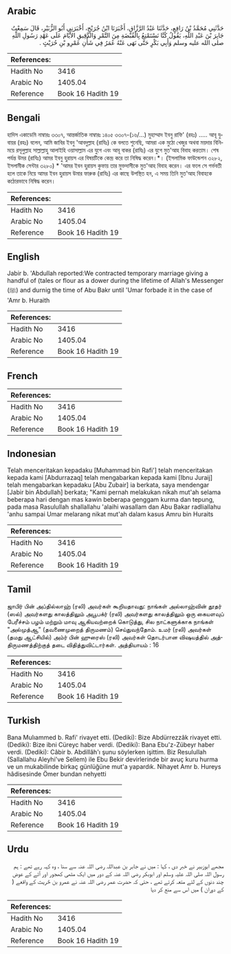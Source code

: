 ## Arabic


<div dir="rtl" lang="ar" style={{fontSize:'larger',backgroundColor:'#f8f9fa',padding:20}}>
حَدَّثَنِي مُحَمَّدُ بْنُ رَافِعٍ، حَدَّثَنَا عَبْدُ الرَّزَّاقِ، أَخْبَرَنَا ابْنُ جُرَيْجٍ، أَخْبَرَنِي أَبُو الزُّبَيْرِ، قَالَ سَمِعْتُ جَابِرَ بْنَ عَبْدِ اللَّهِ، يَقُولُ كُنَّا نَسْتَمْتِعُ بِالْقُبْضَةِ مِنَ التَّمْرِ وَالدَّقِيقِ الأَيَّامَ عَلَى عَهْدِ رَسُولِ اللَّهِ صلى الله عليه وسلم وَأَبِي بَكْرٍ حَتَّى نَهَى عَنْهُ عُمَرُ فِي شَأْنِ عَمْرِو بْنِ حُرَيْثٍ ‏.‏
</div>
<div style={{backgroundColor:'#f8f9fa',padding:20, marginBottom: 10}}><table> <thead> <tr> <th>References:</th> <th></th> </tr> </thead> <tbody><tr><td>Hadith No</td><td>3416</td></tr><tr><td>Arabic No</td><td>1405.04</td></tr><tr><td>Reference</td><td>Book 16 Hadith 19</td></tr></tbody></table></div>

## Bengali


<div dir="ltr" lang="bn" style={{fontSize:'larger',backgroundColor:'#f8f9fa',padding:20}}>
হাদিস একাডেমি নাম্বারঃ ৩৩০৭, আন্তর্জাতিক নাম্বারঃ ১৪০৫ ৩৩০৭-(১৬/...) মুহাম্মাদ ইবনু রাফি' (রহঃ) ..... আবূ যুবায়র (রহঃ) বলেন, আমি জাবির ইবনু 'আবদুল্লাহ (রাযিঃ) কে বলতে শুনেছি, আমরা এক মুঠো খেজুর অথবা ময়দার বিনিময়ে রসূলুল্লাহ সাল্লাল্লাহু আলাইহি ওয়াসাল্লাম এর যুগে এবং আবূ বাকর (রাযিঃ) এর যুগে মুত'আহ বিবাহ করতাম। শেষ পর্যন্ত উমর (রাযিঃ) আমর ইবনু হুরায়স এর বিষয়টিকে কেন্দ্র করে তা নিষিদ্ধ করেন।*। (ইসলামিক ফাউন্ডেশন ৩২৮২, ইসলামীক সেন্টার ৩২৮০) * 'আমর ইবন হুরায়স কুফায় তার মুক্তদাসীকে মুত'আহ বিবাহ করেন। এর ফলে সে গর্ভবতী হলে তাকে নিয়ে আমর ইবন হুরায়স উমার ফারুক (রাযিঃ) এর কাছে উপস্থিত হন, এ সময় তিনি মুত'আহ বিবাহকে কঠোরভাবে নিষিদ্ধ করেন।
</div>
<div style={{backgroundColor:'#f8f9fa',padding:20, marginBottom: 10}}><table> <thead> <tr> <th>References:</th> <th></th> </tr> </thead> <tbody><tr><td>Hadith No</td><td>3416</td></tr><tr><td>Arabic No</td><td>1405.04</td></tr><tr><td>Reference</td><td>Book 16 Hadith 19</td></tr></tbody></table></div>

## English


<div dir="ltr" lang="en" style={{fontSize:'larger',backgroundColor:'#f8f9fa',padding:20}}>
Jabir b. 'Abdullah reported:We contracted temporary marriage giving a handful of (tales or flour as a dower during the lifetime of Allah's Messenger (ﷺ) and durnig the time of Abu Bakr until 'Umar forbade it in the case of 'Amr b. Huraith
</div>
<div style={{backgroundColor:'#f8f9fa',padding:20, marginBottom: 10}}><table> <thead> <tr> <th>References:</th> <th></th> </tr> </thead> <tbody><tr><td>Hadith No</td><td>3416</td></tr><tr><td>Arabic No</td><td>1405.04</td></tr><tr><td>Reference</td><td>Book 16 Hadith 19</td></tr></tbody></table></div>

## French


<div dir="ltr" lang="fr" style={{fontSize:'larger',backgroundColor:'#f8f9fa',padding:20}}>

</div>
<div style={{backgroundColor:'#f8f9fa',padding:20, marginBottom: 10}}><table> <thead> <tr> <th>References:</th> <th></th> </tr> </thead> <tbody><tr><td>Hadith No</td><td>3416</td></tr><tr><td>Arabic No</td><td>1405.04</td></tr><tr><td>Reference</td><td>Book 16 Hadith 19</td></tr></tbody></table></div>

## Indonesian


<div dir="ltr" lang="id" style={{fontSize:'larger',backgroundColor:'#f8f9fa',padding:20}}>
Telah menceritakan kepadaku [Muhammad bin Rafi'] telah menceritakan kepada kami [Abdurrazaq] telah mengabarkan kepada kami [Ibnu Juraij] telah mengabarkan kepadaku [Abu Zubair] ia berkata, saya mendengar [Jabir bin Abdullah] berkata; "Kami pernah melakukan nikah mut'ah selama beberapa hari dengan mas kawin beberapa genggam kurma dan tepung, pada masa Rasulullah shallallahu 'alaihi wasallam dan Abu Bakar radliallahu 'anhu sampai Umar melarang nikat mut'ah dalam kasus Amru bin Huraits
</div>
<div style={{backgroundColor:'#f8f9fa',padding:20, marginBottom: 10}}><table> <thead> <tr> <th>References:</th> <th></th> </tr> </thead> <tbody><tr><td>Hadith No</td><td>3416</td></tr><tr><td>Arabic No</td><td>1405.04</td></tr><tr><td>Reference</td><td>Book 16 Hadith 19</td></tr></tbody></table></div>

## Tamil


<div dir="ltr" lang="ta" style={{fontSize:'larger',backgroundColor:'#f8f9fa',padding:20}}>
ஜாபிர் பின் அப்தில்லாஹ் (ரலி) அவர்கள் கூறியதாவது: நாங்கள் அல்லாஹ்வின் தூதர் (ஸல்) அவர்களது காலத்திலும் அபூபக்ர் (ரலி) அவர்களது காலத்திலும் ஒரு கையளவுப் பேரீச்சம் பழம் மற்றும் மாவு ஆகியவற்றைக் கொடுத்து, சில நாட்களுக்காக நாங்கள் "அல்முத்ஆ" (தவணைமுறைத் திருமணம்) செய்துவந்தோம். உமர் (ரலி) அவர்கள் (தமது ஆட்சியில்) அம்ர் பின் ஹுரைஸ் (ரலி) அவர்கள் தொடர்பான விஷயத்தில் அத்திருமணத்திற்குத் தடை விதித்துவிட்டார்கள். அத்தியாயம் : 16
</div>
<div style={{backgroundColor:'#f8f9fa',padding:20, marginBottom: 10}}><table> <thead> <tr> <th>References:</th> <th></th> </tr> </thead> <tbody><tr><td>Hadith No</td><td>3416</td></tr><tr><td>Arabic No</td><td>1405.04</td></tr><tr><td>Reference</td><td>Book 16 Hadith 19</td></tr></tbody></table></div>

## Turkish


<div dir="ltr" lang="tr" style={{fontSize:'larger',backgroundColor:'#f8f9fa',padding:20}}>
Bana Mulıammed b. Rafi' rivayet etti. (Dediki): Bize Abdürrezzâk rivayet etti. (Dediki): Bize ibni Cüreyc haber verdi. (Dediki): Bana Ebu'z-Zübeyr haber verdi. (Dediki): Câbir b. Abdillâh'ı şunu söylerken işittim. Biz Resulullah (Sallallahu Aleyhi've Sellem) ile Ebu Bekir devirlerinde bir avuç kuru hurma ve un mukabilinde birkaç günlüğüne mut'a yapardık. Nihayet Amr b. Hureys hâdisesinde Ömer bundan nehyetti
</div>
<div style={{backgroundColor:'#f8f9fa',padding:20, marginBottom: 10}}><table> <thead> <tr> <th>References:</th> <th></th> </tr> </thead> <tbody><tr><td>Hadith No</td><td>3416</td></tr><tr><td>Arabic No</td><td>1405.04</td></tr><tr><td>Reference</td><td>Book 16 Hadith 19</td></tr></tbody></table></div>

## Urdu


<div dir="rtl" lang="ur" style={{fontSize:'larger',backgroundColor:'#f8f9fa',padding:20}}>
مجھے ابوزبیر نے خبر دی ، کہا : میں نے جابر بن عبداللہ رضی اللہ عنہ سے سنا ، وہ کہہ رہے تھے : ہم رسول اللہ صلی اللہ علیہ وسلم اور ابوبکر رضی اللہ عنہ کے دور میں ایک مٹھی کھجور اور آٹے کے عوض چند دنوں کے لئے متعہ کرتے تھے ، حتی کہ حضرت عمر رضی اللہ عنہ نے عمرو بن حُریث کے واقعے ( کے دوران ) میں اس سے منع کر دیا
</div>
<div style={{backgroundColor:'#f8f9fa',padding:20, marginBottom: 10}}><table> <thead> <tr> <th>References:</th> <th></th> </tr> </thead> <tbody><tr><td>Hadith No</td><td>3416</td></tr><tr><td>Arabic No</td><td>1405.04</td></tr><tr><td>Reference</td><td>Book 16 Hadith 19</td></tr></tbody></table></div>